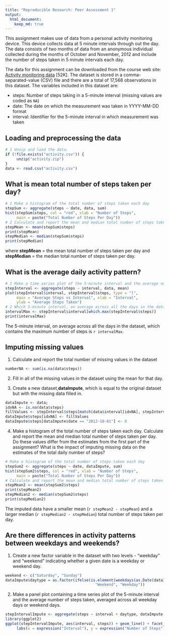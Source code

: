 ```yaml
---
title: "Reproducible Research: Peer Assessment 1"
output: 
  html_document:
    keep_md: true
---
```


This assignment makes use of data from a personal activity monitoring device. This device collects data at 5 minute intervals through out the day. The data consists of two months of data from an anonymous individual collected during the months of October and November, 2012 and include the number of steps taken in 5 minute intervals each day.

The data for this assignment can be downloaded from the course web site: [Activity monitoring data](https://d396qusza40orc.cloudfront.net/repdata%2Fdata%2Factivity.zip) [52K]. The dataset is stored in a comma-separated-value (CSV) file and there are a total of 17,568 observations in this dataset. The variables included in this dataset are:

* steps: Number of steps taking in a 5-minute interval (missing values are coded as `NA`)
* date: The date on which the measurement was taken in YYYY-MM-DD format
* interval: Identifier for the 5-minute interval in which measurement was taken


## Loading and preprocessing the data

```r
# 1 Unzip and load the data.
if (!file.exists("activity.csv")) {
     unzip("activity.zip")
}
data <- read.csv("activity.csv")
```


## What is mean total number of steps taken per day?

```r
# 1 Make a histogram of the total number of steps taken each day
stepSum <- aggregate(steps ~ date, data, sum)
hist(stepSum$steps, col = "red", xlab = "Number of Steps",
     main = paste("Total Number of Steps Per Day"))
# 2 Calculate and report the mean and median total number of steps taken per day
stepMean <- mean(stepSum$steps)
print(stepMean)
stepMedian <- median(stepSum$steps)
print(stepMedian)
```
where __stepMean__ = the mean total number of steps taken per day and __stepMedian__ = the median total number of steps taken per day.


## What is the average daily activity pattern?

```r
# 1 Make a time series plot of the 5-minute interval and the average number of steps taken, averaged across all days.
stepInterval <- aggregate(steps ~ interval, data, mean)
plot(stepInterval$interval, stepInterval$steps, type = "l", 
     main = "Average Steps vs Interval", xlab = "Interval", 
     ylab = "Average Steps Taken")
# 2 Which 5-minute interval, on average across all the days in the dataset, contains the maximum number of steps?
intervalMax <- stepInterval$interval[which.max(stepInterval$steps)]
print(intervalMax)
```
The 5-minute interval, on average across all the days in the dataset, which contains the maximum number of steps is `r intervalMax`.

## Imputing missing values
1. Calculate and report the total number of missing values in the dataset
```r
numberNA <- sum(is.na(data$steps))
```

2. Fill in all of the missing values in the dataset using the mean for that day.

3. Create a new dataset,__dataImpute__, which is equal to the original dataset but with the missing data filled in.
```r
dataImpute <- data;
idxNA <- is.na(data$steps)
fillValues <- stepInterval$steps[match(data$interval[idxNA], stepInterval$interval)]
dataImpute$steps[idxNA] <- fillValues
dataImpute$steps[dataImpute$date == "2012-10-01"] <- 0
```

4. Make a histogram of the total number of steps taken each day. Calculate and report the mean and median total number of steps taken per day. Do these values differ from the estimates from the first part of the assignment? What is the impact of imputing missing data on the estimates of the total daily number of steps?
```r
# Make a histogram of the total number of steps taken each day
stepSum2 <- aggregate(steps ~ date, dataImpute, sum)
hist(stepSum2$steps, col = "red", xlab = "Number of Steps",
     main = paste("Total Number of Steps Per Day"))
# Calculate and report the mean and median total number of steps taken per day
stepMean2 <- mean(stepSum2$steps)
print(stepMean2)
stepMedian2 <- median(stepSum2$steps)
print(stepMedian2)
```

The imputed data have a smaller mean (`r stepMean2 - stepMean`) and a larger median (`r stepMedian2 - stepMedian`) total number of steps taken per day.


## Are there differences in activity patterns between weekdays and weekends?
1. Create a new factor variable in the dataset with two levels - "weekday" and "weekend" indicating whether a given date is a weekday or weekend day.

```r
weekend <- c("Saturday", "Sunday")
dataImpute$daytype = as.factor(ifelse(is.element(weekdays(as.Date(dataImpute$date)),weekend), 
                                        "Weekend", "Weekday"))
```

2. Make a panel plot containing a time series plot of the 5-minute interval and the average number of steps taken, averaged across all weekday days or weekend days.

```r
stepIntervalImpute <- aggregate(steps ~ interval + daytype, dataImpute, mean)
library(ggplot2)
ggplot(stepIntervalImpute, aes(interval, steps)) + geom_line() + facet_grid(daytype ~ .) +
     labs(x = expression("Interval"), y = expression("Number of Steps")) 
```

